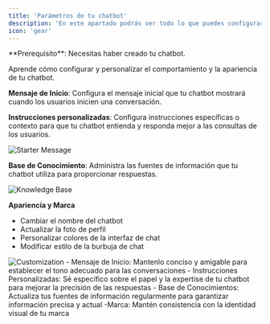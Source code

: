 ```yaml
---
title: 'Parámetros de tu chatbot'
description: 'En este apartado podrás ver todo lo que puedes configurar de tu chatbot'
icon: 'gear'
---
```


<Info>
  **Prerequisito**: Necesitas haber creado tu chatbot.
</Info>

Aprende cómo configurar y personalizar el comportamiento y la apariencia de tu chatbot.

**Mensaje de Inicio**: Configura el mensaje inicial que tu chatbot mostrará cuando los usuarios inicien una conversación.

**Instrucciones personalizadas**: Configura instrucciones específicas o contexto para que tu chatbot entienda y responda mejor a las consultas de los usuarios.

<Frame>
  <img src="/images/starter-message.png" alt="Starter Message" />
</Frame>

**Base de Conocimiento**: Administra las fuentes de información que tu chatbot utiliza para proporcionar respuestas.
<Frame>
  <img src="/images/knowledge-base.png" alt="Knowledge Base" />
</Frame>

**Apariencia y Marca**
- Cambiar el nombre del chatbot
- Actualizar la foto de perfil
- Personalizar colores de la interfaz de chat
- Modificar estilo de la burbuja de chat

<Frame>
  <img src="/images/customization.png" alt="Customization" />
</Frame>

<Accordion title="Mejores prácticas">
- Mensaje de Inicio: Mantenlo conciso y amigable para establecer el tono adecuado para las conversaciones
- Instrucciones Personalizadas: Sé específico sobre el papel y la expertise de tu chatbot para mejorar la precisión de las respuestas
- Base de Conocimientos: Actualiza tus fuentes de información regularmente para garantizar información precisa y actual
-Marca: Mantén consistencia con la identidad visual de tu marca

</Accordion>